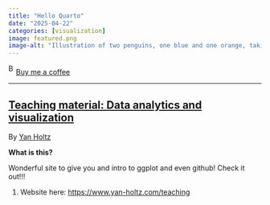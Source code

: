 ```yaml
---
title: "Hello Quarto"
date: "2025-04-22"
categories: [visualization]
image: featured.png
image-alt: "Illustration of two penguins, one blue and one orange, taking a selfie with a selfie stick. The moon in the background looks like the Quarto logo."
---
```



<link href="https://fonts.googleapis.com/css?family=Cookie" rel="stylesheet"><a class="bmc-button" target="_blank" href="https://www.buymeacoffee.com/JoscelinRocha">![Buy me a coffee](https://cdn.buymeacoffee.com/buttons/bmc-new-btn-logo.svg){alt="Buy me a coffee" width="15" height="21"}Buy me a coffee</a>

------------------------------------------------------------------------


## [Teaching material: Data analytics and visualization](https://www.yan-holtz.com/teaching)

By [Yan Holtz](https://www.yan-holtz.com/teaching)

**What is this?**

Wonderful site to give you and intro to ggplot and even github!
Check it out!!!

1.  Website here: <https://www.yan-holtz.com/teaching>